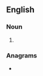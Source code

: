 {{also|callouts|call outs}}
==English==

===Noun===
{{head|en|noun plural form}}

# {{plural of|call-out|lang=en}}

===Anagrams===
* {{anagrams|en|calls out|locustal|outcalls|sulcatol}}